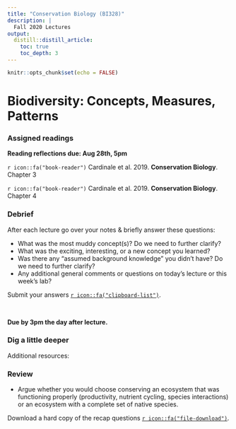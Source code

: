 ```yaml
---
title: "Conservation Biology (BI328)"
description: | 
  Fall 2020 Lectures
output:
  distill::distill_article:
    toc: true
    toc_depth: 3
---
```


```r

knitr::opts_chunk$set(echo = FALSE)

```

# Biodiversity: Concepts, Measures, Patterns


### Assigned readings

**Reading reflections due: Aug 28th, 5pm**

`r icon::fa("book-reader")` Cardinale et al. 2019. **Conservation Biology**. Chapter 3

`r icon::fa("book-reader")` Cardinale et al. 2019. **Conservation Biology**. Chapter 4


### Debrief

After each lecture go over your notes & briefly answer these questions:

*	What was the most muddy concept(s)? Do we need to further clarify?
*	What was the exciting, interesting, or a new concept you learned?
*	Was there any “assumed background knowledge” you didn’t have? Do we need to further clarify?
*	Any additional general comments or questions on today's lecture or this week’s lab?

Submit your answers [`r icon::fa("clipboard-list")`](https://docs.google.com/forms/d/e/1FAIpQLSf_wpIenOLXtsZ24-3Aa120mgZmN3ioZHVkA342ZCYOj5OQug/viewform?usp=sf_link).

<br>

**Due by 3pm the day after lecture.**


### Dig a little deeper

Additional resources:



### Review

* Argue whether you would choose conserving an ecosystem that was functioning properly (productivity, nutrient cycling, species interactions) or an ecosystem with a complete set of native species.

Download a hard copy of the recap questions [`r icon::fa("file-download")`](/files/).
